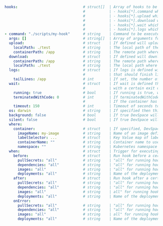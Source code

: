 ```yaml
hooks:                              # struct[]  | Array of hooks to be executed. A hook can only have either one of the following fields defined:
                                    #           | - hooks[*].command which will either execute a command locally or remotely in a container
                                    #           | - hooks[*].upload which will upload files or folders into a container
                                    #           | - hooks[*].download which will download files or folder from a container
                                    #           | - hooks[*].wait which will wait for a container to become running or terminate
                                    #           | - hooks[*].logs which will print the logs for a certain container
- command: "./scripts/my-hook"      # string    | Command to be executed when this hook is triggered
  args: []                          # string[]  | Array of arguments for the command of this hook
  upload:                           # struct    | If defined will upload files or folders into the container.
    localPath: ./test               # string    | The local path of the file or folder
    containerPath: /app             # string    | The remote path where to upload the file or folder into
  download:                         # struct    | If defined will download files or folders from the container.
    containerPath: /app             # string    | The remote path where to download the file or folder from
    localPath: ./test               # string    | The local path where to download the file or folder
  logs:                             # struct    | If logs is defined will print the logs of the target container. This is useful for containers 
                                    #           | that should finish like init containers or job pods. Otherwise this hook will never terminate.
    tailLines: /app                 # int       | If set, the number of lines from the end of the logs to show
  wait:                             # struct    | If wait is defined the hook will wait until the matched pod or container is running or is terminated
                                    #           | with a certain exit code.
    running: true                   # bool      | If running is true, will wait until the matched containers are running. Can be used together with terminatedWithCode.
    terminatedWithCode: 0           # int       | If terminatedWithCode is not nil, will wait until the matched containers are terminated with the given exit code. 
                                    #           | If the container has exited with a different exit code, the hook will fail. Can be used together with running.
    timeout: 150                    # int       | Timeout of seconds to wait for matched containers to reach the given state until the hook will fail.
  os: darwin                        # string    | If specified then this hook is only executed on the given operating system
  background: false                 # bool      | If true DevSpace will not wait for the command to finish and directly move on
  silent: false                     # bool      | If true DevSpace will not print any command output to the console
  where:                            
    container:                      # struct    | If specified, DevSpace will run the command in the container instead of locally
      imageName: my-image           # string    | Name of an image defined in `images` to select pods with
      labelSelector: ...            # struct    | Key Value map of labels and values to select pods with
      containerName: ""             # string    | Container name to use after selecting a pod
      namespace: ""                 # string    | Kubernetes namespace to select pods in
  when:                             # struct    | Trigger for executing this hook 
    before:                         # struct    | Run hook before a certain execution step
      pullSecrets: "all"            # string    | "all" for running hook before creating image pull secrets
      dependencies: "all"           # string    | "all" for running hook before deploying dependencies
      images: "all"                 # string    | "all" for running hook before building the first image
      deployments: "all"            # string    | Name of the deployment you want to run this hook before deploying OR "all" for running hook before deploying the first deployment
    after:                          # struct    | Run hook after a certain execution step
      pullSecrets: "all"            # string    | "all" for running hook after creating image pull secrets
      dependencies: "all"           # string    | "all" for running hook after deploying dependencies
      images: "all"                 # string    | all" for running hook after building the last image
      deployments: "all"            # string    | Name of the deployment you want to run this hook after deploying OR "all" for running hook after deploying the last deployment
    onError:
      pullSecrets: "all"            # string    | "all" for running hook if an error occurs during creating image pull secrets
      dependencies: "all"           # string    | "all" for running hook if an error occurs during deploying dependencies
      images: "all"                 # string    | all" for running hook if an error occurs during building images
      deployments: "all"            # string    | Name of the deployment you want to run this hook if an error occurs during deploying OR "all" for running hook if an error occurs during deploying any deployment
```
